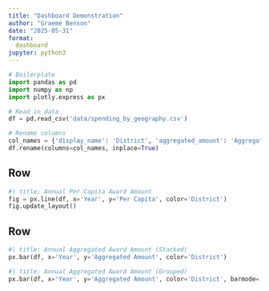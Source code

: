 ```yaml
---
title: "Dashboard Demonstration"
author: "Graeme Benson"
date: "2025-05-31"
format:
  dashboard
jupyter: python3
---
```


```python
# Boilerplate
import pandas as pd
import numpy as np
import plotly.express as px
```

```python
# Read in data
df = pd.read_csv('data/spending_by_geography.csv')

# Rename columns
col_names = {'display_name': 'District', 'aggregated_amount': 'Aggregated Amount', 'population': 'Population', 'per_capita': 'Per Capita', 'year': 'Year'}
df.rename(columns=col_names, inplace=True)
```

## Row {height=70%}

```python
#| title: Annual Per Capita Award Amount
fig = px.line(df, x='Year', y='Per Capita', color='District')
fig.update_layout()
```

## Row {height=50%}

```python
#| title: Annual Aggregated Award Amount (Stacked)
px.bar(df, x='Year', y='Aggregated Amount', color='District')
```

```python
#| title: Annual Aggregated Award Amount (Grouped)
px.bar(df, x='Year', y='Aggregated Amount', color='District', barmode='group')
```
